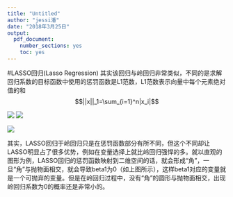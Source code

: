 ---
title: "Untitled"
author: "jessi潘"
date: "2018年3月25日"
output: 
  pdf_document: 
    number_sections: yes
    toc: yes
---
#LASSO回归(Lasso Regression)
其实该回归与岭回归非常类似，不同的是求解回归系数的目标函数中使用的惩罚函数是L1范数，L1范数表示向量中每个元素绝对值的和$$||x||_1=\sum_{i=1}^n|x_i|$$


![](http://i2.tiimg.com/611786/92040a2e5d3d6610.png)
![](http://i2.tiimg.com/611786/313496d833c353dd.png)

![](http://i2.tiimg.com/611786/38e40275da161810.jpg)

其实，LASSO回归于岭回归只是在惩罚函数部分有所不同，但这个不同却让LASSO明显占了很多优势，例如在变量选择上就比岭回归强悍的多。就以直观的图形为例，LASSO回归的惩罚函数映射到二维空间的话，就会形成“角”，一旦“角”与抛物面相交，就会导致beta1为0（如上图所示），这样beta1对应的变量就是一个可抛弃的变量。但是在岭回归过程中，没有“角”的圆形与抛物面相交，出现岭回归系数为0的概率还是非常小的。